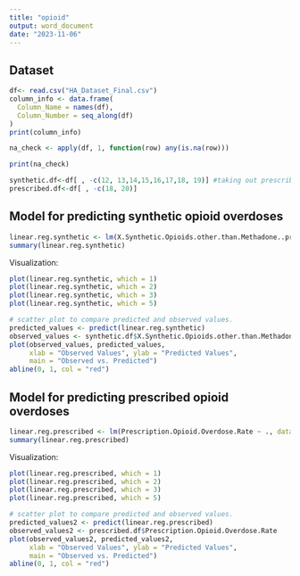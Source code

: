 ```yaml
---
title: "opioid"
output: word_document
date: "2023-11-06"
---
```

## Dataset
```r
df<- read.csv("HA_Dataset_Final.csv")
column_info <- data.frame(
  Column_Name = names(df),
  Column_Number = seq_along(df)
)
print(column_info)

na_check <- apply(df, 1, function(row) any(is.na(row)))

print(na_check)

```

```r
synthetic.df<-df[ , -c(12, 13,14,15,16,17,18, 19)] #taking out prescribed data 
prescribed.df<-df[ , -c(18, 20)] 
```

## Model for predicting synthetic opioid overdoses
```r
linear.reg.synthetic <- lm(X.Synthetic.Opioids.other.than.Methadone..primarily.fentanyl..Overdose.Rate ~ ., data = synthetic.df) 
summary(linear.reg.synthetic)
```
Visualization:
```r
plot(linear.reg.synthetic, which = 1)
plot(linear.reg.synthetic, which = 2)
plot(linear.reg.synthetic, which = 3)
plot(linear.reg.synthetic, which = 5)

# scatter plot to compare predicted and observed values.
predicted_values <- predict(linear.reg.synthetic)
observed_values <- synthetic.df$X.Synthetic.Opioids.other.than.Methadone..primarily.fentanyl..Overdose.Rate
plot(observed_values, predicted_values, 
     xlab = "Observed Values", ylab = "Predicted Values",
     main = "Observed vs. Predicted")
abline(0, 1, col = "red")


```

## Model for predicting prescribed opioid overdoses
```r
linear.reg.prescribed <- lm(Prescription.Opioid.Overdose.Rate ~ ., data = prescribed.df) 
summary(linear.reg.prescribed)

```
Visualization:
```r
plot(linear.reg.prescribed, which = 1)
plot(linear.reg.prescribed, which = 2)
plot(linear.reg.prescribed, which = 3)
plot(linear.reg.prescribed, which = 5)

# scatter plot to compare predicted and observed values.
predicted_values2 <- predict(linear.reg.prescribed)
observed_values2 <- prescribed.df$Prescription.Opioid.Overdose.Rate
plot(observed_values2, predicted_values2, 
     xlab = "Observed Values", ylab = "Predicted Values",
     main = "Observed vs. Predicted")
abline(0, 1, col = "red")

```




